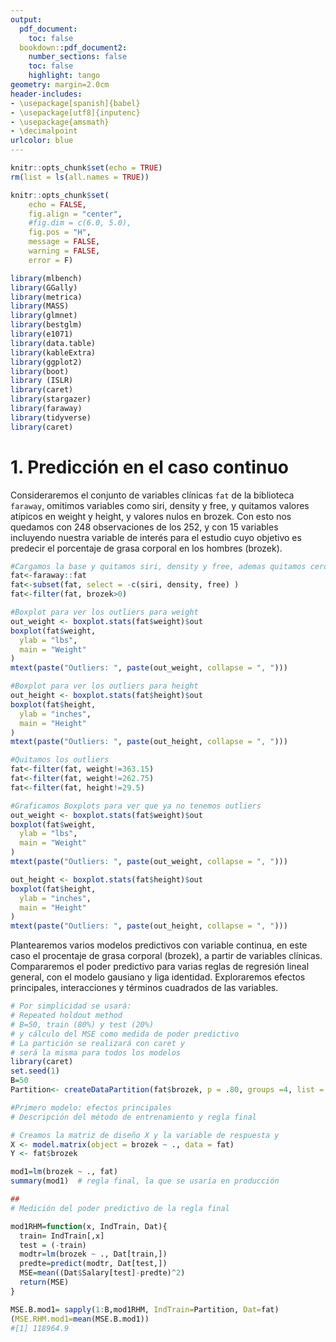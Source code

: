 ```yaml
---
output:
  pdf_document:
    toc: false
  bookdown::pdf_document2:
    number_sections: false
    toc: false
    highlight: tango
geometry: margin=2.0cm
header-includes:
- \usepackage[spanish]{babel}
- \usepackage[utf8]{inputenc}
- \usepackage{amsmath}
- \decimalpoint
urlcolor: blue
---
```


```r
knitr::opts_chunk$set(echo = TRUE)
rm(list = ls(all.names = TRUE))

knitr::opts_chunk$set(
	echo = FALSE,
	fig.align = "center",
	#fig.dim = c(6.0, 5.0),
	fig.pos = "H",
	message = FALSE,
	warning = FALSE,
	error = F)

library(mlbench)
library(GGally)
library(metrica)
library(MASS)
library(glmnet)
library(bestglm)
library(e1071)
library(data.table)
library(kableExtra)
library(ggplot2)
library(boot)
library (ISLR)
library(caret)
library(stargazer)
library(faraway)
library(tidyverse)
library(caret)
```

# 1. Predicción en el caso continuo

Consideraremos el conjunto de variables clínicas ``fat`` de la biblioteca ``faraway``, omitimos variables como siri, density y
free, y quitamos valores atípicos en weight y height, y valores nulos en brozek. Con esto nos quedamos con 248 observaciones de los 252, y con 15 variables incluyendo nuestra variable de interés para el estudio cuyo objetivo es predecir el porcentaje de grasa corporal en los hombres (brozek).


```r
#Cargamos la base y quitamos siri, density y free, ademas quitamos ceros de brozek
fat<-faraway::fat
fat<-subset(fat, select = -c(siri, density, free) )
fat<-filter(fat, brozek>0)
```


```r
#Boxplot para ver los outliers para weight
out_weight <- boxplot.stats(fat$weight)$out
boxplot(fat$weight,
  ylab = "lbs",
  main = "Weight"
)
mtext(paste("Outliers: ", paste(out_weight, collapse = ", ")))

#Boxplot para ver los outliers para height
out_height <- boxplot.stats(fat$height)$out
boxplot(fat$height,
  ylab = "inches",
  main = "Height"
)
mtext(paste("Outliers: ", paste(out_height, collapse = ", ")))
```


```r
#Quitamos los outliers
fat<-filter(fat, weight!=363.15)
fat<-filter(fat, weight!=262.75)
fat<-filter(fat, height!=29.5)
```


```r
#Graficamos Boxplots para ver que ya no tenemos outliers
out_weight <- boxplot.stats(fat$weight)$out
boxplot(fat$weight,
  ylab = "lbs",
  main = "Weight"
)
mtext(paste("Outliers: ", paste(out_weight, collapse = ", ")))

out_height <- boxplot.stats(fat$height)$out
boxplot(fat$height,
  ylab = "inches",
  main = "Height"
)
mtext(paste("Outliers: ", paste(out_height, collapse = ", ")))
```


Plantearemos varios modelos predictivos con variable continua, en este caso el procentaje de grasa corporal (brozek), a partir de variables clínicas. Compararemos el poder predictivo para varias reglas de regresión lineal general, con el modelo gausiano y liga identidad. Exploraremos  efectos principales, interacciones y términos cuadrados de las variables.  


```r
# Por simplicidad se usará:
# Repeated holdout method
# B=50, train (80%) y test (20%)
# y cálculo del MSE como medida de poder predictivo
# La partición se realizará con caret y 
# será la misma para todos los modelos
library(caret)
set.seed(1)
B=50
Partition<- createDataPartition(fat$brozek, p = .80, groups =4, list = FALSE, times = B)
```



```r
#Primero modelo: efectos principales
# Descripción del método de entrenamiento y regla final

# Creamos la matriz de diseño X y la variable de respuesta y
X <- model.matrix(object = brozek ~ ., data = fat)
Y <- fat$brozek

mod1=lm(brozek ~ ., fat)
summary(mod1)  # regla final, la que se usaría en producción
```


```r
##
# Medición del poder predictivo de la regla final

mod1RHM=function(x, IndTrain, Dat){
  train= IndTrain[,x]
  test = (-train)
  modtr=lm(brozek ~ ., Dat[train,])
  predte=predict(modtr, Dat[test,])
  MSE=mean((Dat$Salary[test]-predte)^2)
  return(MSE)
}

MSE.B.mod1= sapply(1:B,mod1RHM, IndTrain=Partition, Dat=fat)
(MSE.RHM.mod1=mean(MSE.B.mod1))
#[1] 118964.9
```




